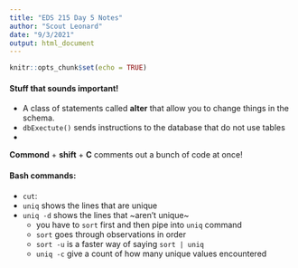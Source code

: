```yaml
---
title: "EDS 215 Day 5 Notes"
author: "Scout Leonard"
date: "9/3/2021"
output: html_document
---
```


```r
knitr::opts_chunk$set(echo = TRUE)
```

#### Stuff that sounds important! 

- A class of statements called **alter** that allow you to change things in the schema. 
- `dbExectute()` sends instructions to the database that do not use tables 
-

**Commond** + **shift** + **C** comments out a bunch of code at once! 

#### Bash commands: 

- `cut`: 
- `uniq` shows the lines that are unique
- `uniq -d` shows the lines that ~aren't unique~ 
  - you have to `sort` first and then pipe into `uniq` command 
  - `sort` goes through observations in order 
  - `sort -u` is a faster way of saying `sort | uniq` 
  - `uniq -c` give a count of how many unique values encountered 